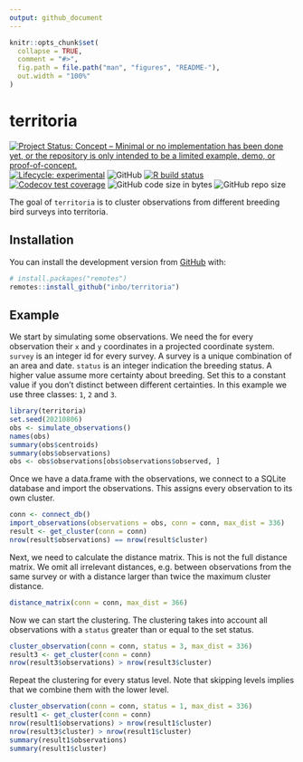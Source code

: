 ```yaml
---
output: github_document
---
```


<!-- README.md is generated from README.Rmd. Please edit that file -->

```r
knitr::opts_chunk$set(
  collapse = TRUE,
  comment = "#>",
  fig.path = file.path("man", "figures", "README-"),
  out.width = "100%"
)
```

# territoria

<!-- badges: start -->
[![Project Status: Concept – Minimal or no implementation has been done yet, or the repository is only intended to be a limited example, demo, or proof-of-concept.](https://www.repostatus.org/badges/latest/concept.svg)](https://www.repostatus.org/#concept)
[![Lifecycle: experimental](https://img.shields.io/badge/lifecycle-experimental-orange.svg)](https://lifecycle.r-lib.org/articles/stages.html#experimental)
![GitHub](https://img.shields.io/github/license/inbo/territoria)
[![R build status](https://github.com/inbo/territoria/workflows/check%20package%20on%20main/badge.svg)](https://github.com/inbo/territoria/actions)
[![Codecov test coverage](https://codecov.io/gh/inbo/territoria/branch/main/graph/badge.svg)](https://codecov.io/gh/inbo/territoria?branch=main)
![GitHub code size in bytes](https://img.shields.io/github/languages/code-size/inbo/territoria.svg)
![GitHub repo size](https://img.shields.io/github/repo-size/inbo/territoria.svg)
<!-- badges: end -->

The goal of `territoria` is to cluster observations from different breeding bird surveys into territoria.

## Installation

You can install the development version from [GitHub](https://github.com/) with:

``` r
# install.packages("remotes")
remotes::install_github("inbo/territoria")
```

## Example

We start by simulating some observations.
We need the for every observation their `x` and `y` coordinates in a projected coordinate system.
`survey` is an integer id for every survey.
A survey is a unique combination of an area and date.
`status` is an integer indication the breeding status.
A higher value assume more certainty about breeding.
Set this to a constant value if you don't distinct between different certainties.
In this example we use three classes: `1`, `2` and `3`.

```r
library(territoria)
set.seed(20210806)
obs <- simulate_observations()
names(obs)
summary(obs$centroids)
summary(obs$observations)
obs <- obs$observations[obs$observations$observed, ]
```

Once we have a data.frame with the observations, we connect to a SQLite database and import the observations.
This assigns every observation to its own cluster.

```r
conn <- connect_db()
import_observations(observations = obs, conn = conn, max_dist = 336)
result <- get_cluster(conn = conn)
nrow(result$observations) == nrow(result$cluster)
```

Next, we need to calculate the distance matrix.
This is not the full distance matrix.
We omit all irrelevant distances, e.g. between observations from the same survey or with a distance larger than twice the maximum cluster distance.

```r
distance_matrix(conn = conn, max_dist = 366)
```

Now we can start the clustering.
The clustering takes into account all observations with a `status` greater than or equal to the set status.

```r
cluster_observation(conn = conn, status = 3, max_dist = 336)
result3 <- get_cluster(conn = conn)
nrow(result3$observations) > nrow(result3$cluster)
```

Repeat the clustering for every status level.
Note that skipping levels implies that we combine them with the lower level.

```r
cluster_observation(conn = conn, status = 1, max_dist = 336)
result1 <- get_cluster(conn = conn)
nrow(result1$observations) > nrow(result1$cluster)
nrow(result3$cluster) > nrow(result1$cluster)
summary(result1$observations)
summary(result1$cluster)
```
